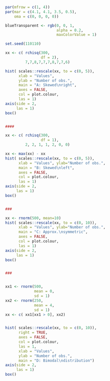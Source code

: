 
```r
par(mfrow = c(1, 4))
par(mar = c(4.1, 4.1, 3.5, 0.5),
    oma = c(0, 0, 0, 0))

blueTransparent <- rgb(0, 0, 1, 
                       alpha = 0.2, 
                       maxColorValue = 1)

set.seed(110110)

xx <- c( rchisq(300, 
                df = 2), 
         7,7,8,7,7,7,8,7,7,6)

hist( scales::rescale(xx, to = c(0, 5)), 
      xlab = "Values", 
      ylab = "Number of obs.",
      main = "A: Skewed\nright",
      axes = FALSE,
      col = plot.colour, 
      las = 1)
axis(side = 2, 
     las = 1)
box()


####

xx <- c( rchisq(300, 
                df = 1), 
         2, 2, 1, 1, 2, 0, 0)

xx <- max(xx) - xx
hist( scales::rescale(xx, to = c(0, 5)), 
      xlab = "Values", ylab="Number of obs.",
      main = "B: Skewed\nleft",
      axes = FALSE,
      col = plot.colour, 
      las = 1)
axis(side = 2, 
     las = 1)
box()


###

xx <- rnorm(500, mean=10)
hist( scales::rescale(xx, to = c(0, 10)), 
      xlab = "Values", ylab="Number of obs.",
      main = "C: Approx.\nsymmetric",
      axes = FALSE,
      col = plot.colour, 
      las = 1)
axis(side = 2, 
     las = 1)
box()


###


xx1 <- rnorm(500,
             mean = 0, 
             sd = 1)
xx2 <- rnorm(250,
             mean = 4, 
             sd = 1)
xx <- c( xx1[xx1 > 0], xx2)


hist( scales::rescale(xx, to = c(0, 10)),  
      right = TRUE,
      axes = FALSE,
      col = plot.colour, 
      las = 1,
      xlab = "Values",
      ylab = "Number of obs.", 
      main = "D: Bimodal\ndistribution")
axis(side = 2, 
     las = 1)
box()

```

